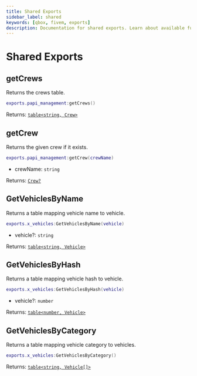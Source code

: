 ```yaml
---
title: Shared Exports
sidebar_label: shared
keywords: [qbox, fivem, exports]
description: Documentation for shared exports. Learn about available functions for retrieving data like all the jobs, gangs, ... .
---
```


# Shared Exports

## getCrews

Returns the crews table.

```lua
exports.papi_management:getCrews()
```

Returns: [`table<string, Crew>`](../types/crew.mdx)

## getCrew

Returns the given crew if it exists.

```lua
exports.papi_management:getCrew(crewName)
```
- crewName: `string`

Returns: [`Crew?`](../types/crew.mdx)

## GetVehiclesByName

Returns a table mapping vehicle name to vehicle.

```lua
exports.x_vehicles:GetVehiclesByName(vehicle)
```

- vehicle?: `string`

Returns: [`table<string, Vehicle>`](../types/vehicle.mdx#vehicle)

## GetVehiclesByHash

Returns a table mapping vehicle hash to vehicle.

```lua
exports.x_vehicles:GetVehiclesByHash(vehicle)
```

- vehicle?: `number`

Returns: [`table<number, Vehicle>`](../types/vehicle.mdx#vehicle)

## GetVehiclesByCategory

Returns a table mapping vehicle category to vehicles.

```lua
exports.x_vehicles:GetVehiclesByCategory()
```

Returns: [`table<string, Vehicle[]>`](../types/vehicle.mdx#vehicle)